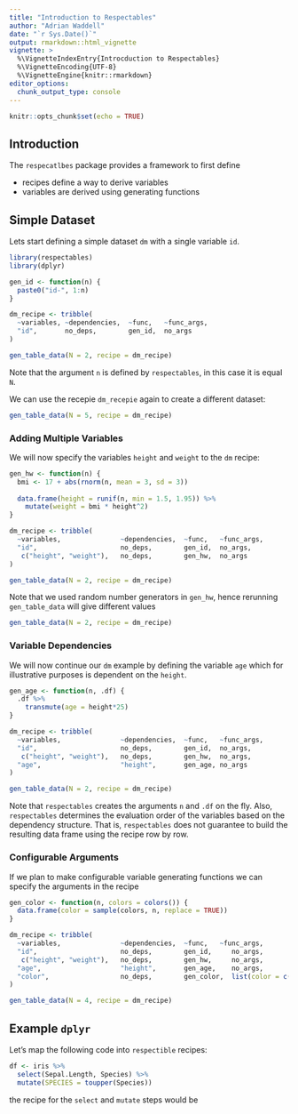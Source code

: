 ```yaml
---
title: "Introduction to Respectables"
author: "Adrian Waddell"
date: "`r Sys.Date()`"
output: rmarkdown::html_vignette
vignette: >
  %\VignetteIndexEntry{Introcduction to Respectables}
  %\VignetteEncoding{UTF-8}
  %\VignetteEngine{knitr::rmarkdown}
editor_options: 
  chunk_output_type: console
---
```


```r
knitr::opts_chunk$set(echo = TRUE)
```

## Introduction 

The `respecatlbes` package provides a framework to first define 

* recipes define a way to derive variables
* variables are derived using generating functions

## Simple Dataset

Lets start defining a simple dataset `dm` with a single variable `id`.

```r
library(respectables)
library(dplyr)
```

```r
gen_id <- function(n) {
  paste0("id-", 1:n)
}

dm_recipe <- tribble(
  ~variables, ~dependencies,  ~func,   ~func_args,
  "id",       no_deps,        gen_id,  no_args
)

gen_table_data(N = 2, recipe = dm_recipe)
```

Note that the argument `n` is defined by `respectables`, in this case it is equal `N`.

We can use the recepie `dm_recepie` again to create a different dataset:

```r
gen_table_data(N = 5, recipe = dm_recipe)
```

### Adding Multiple Variables

We will now specify the variables `height` and `weight` to the `dm` recipe:

```r
gen_hw <- function(n) {
  bmi <- 17 + abs(rnorm(n, mean = 3, sd = 3))
  
  data.frame(height = runif(n, min = 1.5, 1.95)) %>%
    mutate(weight = bmi * height^2)
}

dm_recipe <- tribble(
  ~variables,               ~dependencies,  ~func,   ~func_args,
  "id",                     no_deps,        gen_id,  no_args,
   c("height", "weight"),   no_deps,        gen_hw,  no_args
)

gen_table_data(N = 2, recipe = dm_recipe)
```

Note that we used random number generators in `gen_hw`, hence rerunning `gen_table_data` will give different values

```r
gen_table_data(N = 2, recipe = dm_recipe)
```


### Variable Dependencies

We will now continue our `dm` example by defining the variable `age` which for illustrative purposes is dependent
on the `height`.


```r
gen_age <- function(n, .df) {
  .df %>%
    transmute(age = height*25)
}

dm_recipe <- tribble(
  ~variables,               ~dependencies,  ~func,   ~func_args,
  "id",                     no_deps,        gen_id,  no_args,
   c("height", "weight"),   no_deps,        gen_hw,  no_args,
  "age",                    "height",       gen_age, no_args
)

gen_table_data(N = 2, recipe = dm_recipe)
```

Note that `respectables` creates the arguments `n` and `.df` on the fly. Also, `respectables` determines the evaluation
order of the variables based on the dependency structure. That is, `respectables` does not guarantee to build the 
resulting data frame using the recipe row by row.

### Configurable Arguments

If we plan to make configurable variable generating functions we can specify the arguments in the recipe

```r
gen_color <- function(n, colors = colors()) {
  data.frame(color = sample(colors, n, replace = TRUE))
}

dm_recipe <- tribble(
  ~variables,               ~dependencies,  ~func,   ~func_args,
  "id",                     no_deps,        gen_id,     no_args,
   c("height", "weight"),   no_deps,        gen_hw,     no_args,
  "age",                    "height",       gen_age,    no_args,
  "color",                  no_deps,        gen_color,  list(color = c("blue", "red"))
)

gen_table_data(N = 4, recipe = dm_recipe)
```


## Example `dplyr`

Let's map the following code into `respectible` recipes:

```r
df <- iris %>% 
  select(Sepal.Length, Species) %>%
  mutate(SPECIES = toupper(Species))
```

the recipe for the `select` and `mutate` steps would be

